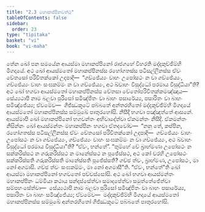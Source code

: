 ```yaml
---
title: "2.3 මහාකප්පිනවත්ථු"
tableOfContents: false
sidebar:
  order: 23
type: "tipitaka"
basket: "vi"
book: "vi-maha"
---
```



<DynamicBreadcrumb />

<Division number="137" book="vi-maha">

<Paragraph number="590" book="vi-maha">
තේන ඛෝ පන සමයේන ආයස්මා මහාකප්පිනෝ රාජගහේ විහරති මද්දකුච්ඡිම්හි මිගදායේ. අථ ඛෝ ආයස්මතෝ මහාකප්පිනස්ස රහෝගතස්ස පටිසල්ලීනස්ස ඒවං චේතසෝ පරිවිතක්කෝ උදපාදි—  “ගච්ඡේය්‍යං වාහං උපෝසථං න වා ගච්ඡේය්‍යං, ගච්ඡේය්‍යං වාහං සංඝකම්මං න වා ගච්ඡේය්‍යං, අථ ඛ්වාහං විසුද්ධෝ පරමාය විසුද්ධියා”ති? අථ ඛෝ භගවා ආයස්මතෝ මහාකප්පිනස්ස චේතසා චේතෝපරිවිතක්කමඤ්ඤාය—  සේය්‍යථාපි නාම බලවා පුරිසෝ සමිඤ්ජිතං වා බාහං පසාරේය්‍ය, පසාරිතං වා බාහං සමිඤ්ජේය්‍ය; ඒවමේව—  ගිජ්ඣකූටේ පබ්බතේ අන්තරහිතෝ මද්දකුච්ඡිම්හි මිගදායේ ආයස්මතෝ මහාකප්පිනස්ස සම්මුඛේ පාතුරහෝසි. නිසීදි භගවා පඤ්ඤත්තේ ආසනේ. ආයස්මාපි ඛෝ මහාකප්පිනෝ භගවන්තං අභිවාදේත්වා ඒකමන්තං නිසීදි. ඒකමන්තං නිසින්නං ඛෝ ආයස්මන්තං මහාකප්පිනං භගවා ඒතදවෝච—  “නනු තේ, කප්පින, රහෝගතස්ස පටිසල්ලීනස්ස ඒවං චේතසෝ පරිවිතක්කෝ උදපාදි—  ගච්ඡේය්‍යං වාහං උපෝසථං න වා ගච්ඡේය්‍යං, ගච්ඡේය්‍යං වාහං සංඝකම්මං න වා ගච්ඡේය්‍යං, අථ ඛ්වාහං විසුද්ධෝ පරමාය විසුද්ධියා”ති? “ඒවං, භන්තේ”. “තුම්හේ චේ බ්‍රාහ්මණා උපෝසථං න සක්කරිස්සථ න ගරුකරිස්සථ න මානේස්සථ න පූජේස්සථ, අථ කෝ චරහි උපෝසථං සක්කරිස්සති ගරුකරිස්සති මානේස්සති පූජේස්සති? ගච්ඡ ත්වං, බ්‍රාහ්මණ, උපෝසථං, මා නෝ අගමාසි. ගච්ඡ ත්වං සංඝකම්මං, මා නෝ අගමාසී”ති. “ඒවං, භන්තේ”ති ඛෝ ආයස්මා මහාකප්පිනෝ භගවතෝ පච්චස්සෝසි. අථ ඛෝ භගවා ආයස්මන්තං මහාකප්පිනං ධම්මියා කථාය සන්දස්සේත්වා සමාදපේත්වා සමුත්තේජේත්වා සම්පහංසේත්වා—  සේය්‍යථාපි නාම බලවා පුරිසෝ සමිඤ්ජිතං වා බාහං පසාරේය්‍ය, පසාරිතං වා බාහං සමිඤ්ජේය්‍ය; ඒවමේව—  මද්දකුච්ඡිම්හි මිගදායේ ආයස්මතෝ මහාකප්පිනස්ස සම්මුඛේ අන්තරහිතෝ ගිජ්ඣකූටේ පබ්බතේ පාතුරහෝසි.
</Paragraph>
</Division>